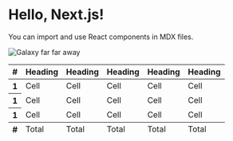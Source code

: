 # Hello, Next.js!

You can import and use React components in MDX files.

![Galaxy far far away](/galaxy.png)

<table>
  <thead>
    <tr>
      <th scope="col">#</th>
      <th scope="col">Heading</th>
      <th scope="col">Heading</th>
      <th scope="col">Heading</th>
      <th scope="col">Heading</th>
      <th scope="col">Heading</th>
    </tr>
  </thead>
  <tbody>
    <tr>
      <th scope="row">1</th>
      <td>Cell</td>
      <td>Cell</td>
      <td>Cell</td>
      <td>Cell</td>
      <td>Cell</td>
    </tr>
    <tr>
      <th scope="row">1</th>
      <td>Cell</td>
      <td>Cell</td>
      <td>Cell</td>
      <td>Cell</td>
      <td>Cell</td>
    </tr>
    <tr>
      <th scope="row">1</th>
      <td>Cell</td>
      <td>Cell</td>
      <td>Cell</td>
      <td>Cell</td>
      <td>Cell</td>
    </tr>
  </tbody>
  <tfoot>
    <tr>
      <th scope="col">#</th>
      <td scope="col">Total</td>
      <td scope="col">Total</td>
      <td scope="col">Total</td>
      <td scope="col">Total</td>
      <td scope="col">Total</td>
    </tr>
  </tfoot>
</table>
